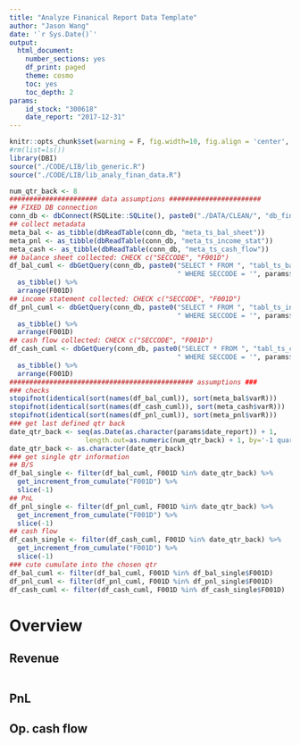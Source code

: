 ```yaml
---
title: "Analyze Finanical Report Data Template"
author: "Jason Wang"
date: '`r Sys.Date()`'
output:
  html_document:
    number_sections: yes
    df_print: paged
    theme: cosmo
    toc: yes
    toc_depth: 2
params:
    id_stock: "300618"
    date_report: "2017-12-31"
---
```


```r
knitr::opts_chunk$set(warning = F, fig.width=10, fig.align = 'center', comment=NA, autodep=T, echo = FALSE)
#rm(list=ls())
library(DBI)
source("./CODE/LIB/lib_generic.R")
source("./CODE/LIB/lib_analy_finan_data.R")
```



```r
num_qtr_back <- 8
###################### data assumptions #######################
## FIXED DB connection
conn_db <- dbConnect(RSQLite::SQLite(), paste0("./DATA/CLEAN/", "db_finan_report.sqlite"))
## collect metadata
meta_bal <- as_tibble(dbReadTable(conn_db, "meta_ts_bal_sheet"))
meta_pnl <- as_tibble(dbReadTable(conn_db, "meta_ts_income_stat"))
meta_cash <- as_tibble(dbReadTable(conn_db, "meta_ts_cash_flow"))
## balance sheet collected: CHECK c("SECCODE", "F001D")
df_bal_cuml <- dbGetQuery(conn_db, paste0("SELECT * FROM ", "tabl_ts_bal_sheet", 
                                          " WHERE SECCODE = '", params$id_stock, "'")) %>% 
  as_tibble() %>% 
  arrange(F001D)
## income statement collected: CHECK c("SECCODE", "F001D")
df_pnl_cuml <- dbGetQuery(conn_db, paste0("SELECT * FROM ", "tabl_ts_income_stat", 
                                          " WHERE SECCODE = '", params$id_stock, "'")) %>% 
  as_tibble() %>% 
  arrange(F001D)
## cash flow collected: CHECK c("SECCODE", "F001D")
df_cash_cuml <- dbGetQuery(conn_db, paste0("SELECT * FROM ", "tabl_ts_cash_flow", 
                                          " WHERE SECCODE = '", params$id_stock, "'")) %>% 
  as_tibble() %>% 
  arrange(F001D)
############################################## assumptions ###
### checks
stopifnot(identical(sort(names(df_bal_cuml)), sort(meta_bal$varR)))
stopifnot(identical(sort(names(df_cash_cuml)), sort(meta_cash$varR)))
stopifnot(identical(sort(names(df_pnl_cuml)), sort(meta_pnl$varR)))
### get last defined qtr back
date_qtr_back <- seq(as.Date(as.character(params$date_report)) + 1,
                   length.out=as.numeric(num_qtr_back) + 1, by='-1 quarter') - 1 
date_qtr_back <- as.character(date_qtr_back)
### get single qtr information
## B/S
df_bal_single <- filter(df_bal_cuml, F001D %in% date_qtr_back) %>% 
  get_increment_from_cumulate("F001D") %>% 
  slice(-1)
## PnL
df_pnl_single <- filter(df_pnl_cuml, F001D %in% date_qtr_back) %>% 
  get_increment_from_cumulate("F001D") %>% 
  slice(-1)
## cash flow
df_cash_single <- filter(df_cash_cuml, F001D %in% date_qtr_back) %>% 
  get_increment_from_cumulate("F001D") %>% 
  slice(-1)
### cute cumulate into the chosen qtr
df_bal_cuml <- filter(df_bal_cuml, F001D %in% df_bal_single$F001D)
df_pnl_cuml <- filter(df_pnl_cuml, F001D %in% df_pnl_single$F001D)
df_cash_cuml <- filter(df_cash_cuml, F001D %in% df_cash_single$F001D)
```

# Overview

## Revenue 

```r

```

## PnL


## Op. cash flow
